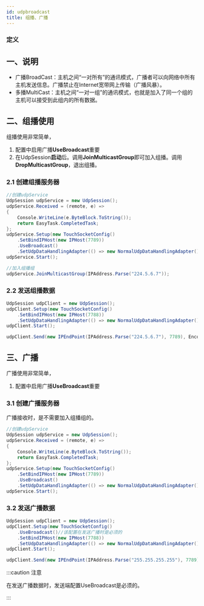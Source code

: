 ```yaml
---
id: udpbroadcast
title: 组播、广播
---
```



### 定义

<TouchSocketDefinition />


## 一、说明

- 广播BroadCast：主机之间“一对所有”的通讯模式，广播者可以向网络中所有主机发送信息。广播禁止在Internet宽带网上传输（广播风暴）。
- 多播MultiCast：主机之间“一对一组”的通讯模式，也就是加入了同一个组的主机可以接受到此组内的所有数据。

## 二、组播使用

组播使用非常简单，

1. 配置中启用广播**UseBroadcast**重要
2. 在UdpSession**启动**后。调用**JoinMulticastGroup**即可加入组播。调用**DropMulticastGroup**，退出组播。

### 2.1 创建组播服务器

```csharp {9}
//创建udpService
UdpSession udpService = new UdpSession();
udpService.Received = (remote, e) =>
{
    Console.WriteLine(e.ByteBlock.ToString());
    return EasyTask.CompletedTask;
};
udpService.Setup(new TouchSocketConfig()
    .SetBindIPHost(new IPHost(7789))
    .UseBroadcast()
    .SetUdpDataHandlingAdapter(() => new NormalUdpDataHandlingAdapter()));
udpService.Start();

//加入组播组
udpService.JoinMulticastGroup(IPAddress.Parse("224.5.6.7"));
```

### 2.2 发送组播数据

```csharp {7}
UdpSession udpClient = new UdpSession();
udpClient.Setup(new TouchSocketConfig()
    .SetBindIPHost(new IPHost(7788))
    .SetUdpDataHandlingAdapter(() => new NormalUdpDataHandlingAdapter()));
udpClient.Start();

udpClient.Send(new IPEndPoint(IPAddress.Parse("224.5.6.7"), 7789), Encoding.UTF8.GetBytes("我是组播"));
```

## 三、广播

广播使用非常简单，

1. 配置中启用广播**UseBroadcast**重要

### 3.1 创建广播服务器

广播接收时，是不需要加入组播组的。

```csharp {9}
//创建udpService
UdpSession udpService = new UdpSession();
udpService.Received = (remote, e) =>
{
    Console.WriteLine(e.ByteBlock.ToString());
    return EasyTask.CompletedTask;
};
udpService.Setup(new TouchSocketConfig()
    .SetBindIPHost(new IPHost(7789))
    .UseBroadcast()
    .SetUdpDataHandlingAdapter(() => new NormalUdpDataHandlingAdapter()));
udpService.Start();
```

### 3.2 发送广播数据

```csharp {3,8}
UdpSession udpClient = new UdpSession();
udpClient.Setup(new TouchSocketConfig()
    .UseBroadcast()//该配置在发送广播时是必须的
    .SetBindIPHost(new IPHost(7788))
    .SetUdpDataHandlingAdapter(() => new NormalUdpDataHandlingAdapter()));
udpClient.Start();

udpClient.Send(new IPEndPoint(IPAddress.Parse("255.255.255.255"), 7789), Encoding.UTF8.GetBytes("我是广播"));
```
:::caution 注意

在发送广播数据时，发送端配置UseBroadcast是必须的。

:::  

